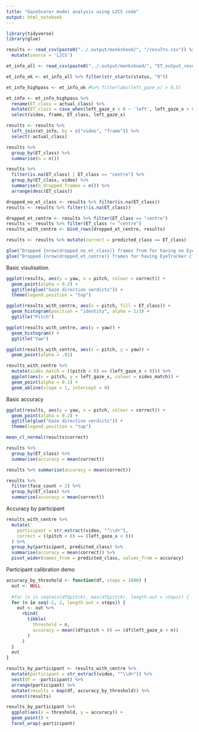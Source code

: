 ```yaml
---
title: "GazeScorer model analysis using L2CS code"
output: html_notebook
---
```


```r
library(tidyverse)
library(glue)

results <- read_csv(paste0("../.output/monkshood/", "/results.csv")) %>%
  mutate(source = 'L2CS')

et_info_all <- read_csv(paste0("../.output/monkshood/", "ET_output_results.csv"))

et_info_ok <- et_info_all %>% filter(str_starts(status, "0"))

et_info_highpass <- et_info_ok #%>% filter(abs(left_gaze_x) > 0.5)

et_info <- et_info_highpass %>%
  rename(ET_class = actual_class) %>%
  mutate(ET_class = case_when(left_gaze_x < 0 ~ 'left', left_gaze_x > 0 ~ 'right', T ~ 'centre')) %>%
  select(video, frame, ET_class, left_gaze_x)

results <- results %>%
  left_join(et_info, by = c("video", "frame")) %>%
  select(-actual_class)

results %>% 
  group_by(ET_class) %>%
  summarise(n = n())

results %>% 
  filter(is.na(ET_class) | ET_class == "centre") %>%
  group_by(ET_class, video) %>%
  summarise(n_dropped_frames = n()) %>%
  arrange(desc(ET_class))

dropped_no_et_class <- results %>% filter(is.na(ET_class))
results <- results %>% filter(!is.na(ET_class))

dropped_et_centre <- results %>% filter(ET_class == "centre")
results <- results %>% filter(ET_class != "centre")
results_with_centre <- bind_rows(dropped_et_centre, results)

results <- results %>% mutate(correct = predicted_class == ET_class)

glue("Dropped {nrow(dropped_no_et_class)} frames from for having no EyeTracker class")
glue("Dropped {nrow(dropped_et_centre)} frames for having EyeTracker class='centre'")

```

Basic visulisation.

```r

ggplot(results, aes(y = yaw, x = pitch, colour = correct)) +
  geom_point(alpha = 0.2) +
  ggtitle(glue("Gaze direction verdicts")) +
  theme(legend.position = "top")

ggplot(results_with_centre, aes(x = pitch, fill = ET_class)) +
  geom_histogram(position = "identity", alpha = 1/3) + 
  ggtitle("Pitch")

ggplot(results_with_centre, aes(y = yaw)) +
  geom_histogram() + 
  ggtitle("Yaw")

ggplot(results_with_centre, aes(x = pitch, y = yaw)) + 
  geom_point(alpha = .01)

results_with_centre %>% 
  mutate(sides_match = ((pitch < 0) == (left_gaze_x < 0))) %>%
  ggplot(aes(x = pitch, y = left_gaze_x, colour = sides_match)) +
  geom_point(alpha = 0.1) +
  geom_abline(slope = 1, intercept = 0)

```
Basic accuracy

```r

ggplot(results, aes(y = yaw, x = pitch, colour = correct)) +
  geom_point(alpha = 0.2) +
  ggtitle(glue("Gaze direction verdicts")) +
  theme(legend.position = "top")

mean_cl_normal(results$correct)

results %>% 
  group_by(ET_class) %>%
  summarise(accuracy = mean(correct))

results %>% summarise(accuracy = mean(correct))

results %>% 
  filter(face_count < 2) %>%
  group_by(ET_class) %>% 
  summarise(accuracy = mean(correct))

```

Accuracy by participant

```r

results_with_centre %>%
  mutate(
    participant = str_extract(video, "^\\d+"),
    correct = ((pitch < 0) == (left_gaze_x < 0))
  ) %>%
  group_by(participant, predicted_class) %>%
  summarise(accuracy = mean(correct)) %>%
  pivot_wider(names_from = predicted_class, values_from = accuracy)

```

Participant calibration demo

```r

accuracy_by_threshold <- function(df, steps = 1000) {
  out <- NULL
  
  #for (n in seq(min(df$pitch), max(df$pitch), length.out = steps)) {
  for (n in seq(-2, 2, length.out = steps)) {
    out <- out %>%
      rbind(
        tibble(
          threshold = n,
          accuracy = mean((df$pitch < 0) == (df$left_gaze_x < n))
        )
      )
  }
  out
}

results_by_participant <- results_with_centre %>%
  mutate(participant = str_extract(video, "^\\d+")) %>%
  nest(df = -participant) %>%
  arrange(participant) %>%
  mutate(results = map(df, accuracy_by_threshold)) %>%
  unnest(results)

results_by_participant %>%
  ggplot(aes(x = threshold, y = accuracy)) +
  geom_point() +
  facet_wrap(~participant)

  

```

